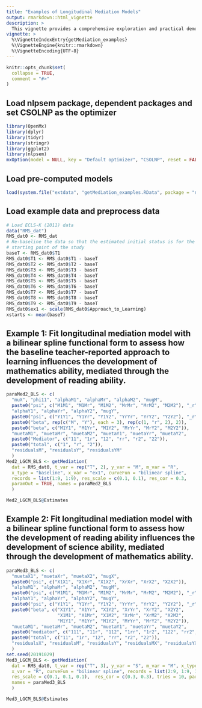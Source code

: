 ```yaml
---
title: "Examples of Longitudinal Mediation Models"
output: rmarkdown::html_vignette
description: > 
  This vignette provides a comprehensive exploration and practical demonstrations of the `getMediation() function`. This function is designed to construct longitudinal mediation models, which evaluate how a baseline or longitudinal predictor affect the outcome process, mediated by an intermediary process.
vignette: >
  %\VignetteIndexEntry{getMediation_examples}
  %\VignetteEngine{knitr::rmarkdown}
  %\VignetteEncoding{UTF-8}
---
```


```r
knitr::opts_chunk$set(
  collapse = TRUE,
  comment = "#>"
)
```

## Load nlpsem package, dependent packages and set CSOLNP as the optimizer
```r
library(OpenMx)
library(dplyr)
library(tidyr)
library(stringr)
library(ggplot2)
library(nlpsem)
mxOption(model = NULL, key = "Default optimizer", "CSOLNP", reset = FALSE)
```

## Load pre-computed models
```r
load(system.file("extdata", "getMediation_examples.RData", package = "nlpsem"))
```

## Load example data and preprocess data
```r
# Load ECLS-K (2011) data
data("RMS_dat")
RMS_dat0 <- RMS_dat
# Re-baseline the data so that the estimated initial status is for the
# starting point of the study
baseT <- RMS_dat0$T1
RMS_dat0$T1 <- RMS_dat0$T1 - baseT
RMS_dat0$T2 <- RMS_dat0$T2 - baseT
RMS_dat0$T3 <- RMS_dat0$T3 - baseT
RMS_dat0$T4 <- RMS_dat0$T4 - baseT
RMS_dat0$T5 <- RMS_dat0$T5 - baseT
RMS_dat0$T6 <- RMS_dat0$T6 - baseT
RMS_dat0$T7 <- RMS_dat0$T7 - baseT
RMS_dat0$T8 <- RMS_dat0$T8 - baseT
RMS_dat0$T9 <- RMS_dat0$T9 - baseT
RMS_dat0$ex1 <- scale(RMS_dat0$Approach_to_Learning)
xstarts <- mean(baseT)
```

## Example 1: Fit  longitudinal mediation model with a bilinear spline functional form to assess how the baseline teacher-reported approach to learning influences the development of mathematics ability, mediated through the development of reading ability.
```r
paraMed2_BLS <- c(
  "muX", "phi11", "alphaM1", "alphaMr", "alphaM2", "mugM",
  paste0("psi", c("M1M1", "M1Mr", "M1M2", "MrMr", "MrM2", "M2M2"), "_r"),
  "alphaY1", "alphaYr", "alphaY2", "mugY",
  paste0("psi", c("Y1Y1", "Y1Yr", "Y1Y2", "YrYr", "YrY2", "Y2Y2"), "_r"),
  paste0("beta", rep(c("M", "Y"), each = 3), rep(c(1, "r", 2), 2)),
  paste0("beta", c("M1Y1", "M1Yr", "M1Y2", "MrYr", "MrY2", "M2Y2")),
  "muetaM1", "muetaMr", "muetaM2", "muetaY1", "muetaYr", "muetaY2", 
  paste0("Mediator", c("11", "1r", "12", "rr", "r2", "22")),
  paste0("total", c("1", "r", "2")),
  "residualsM", "residualsY", "residualsYM"
  )
Med2_LGCM_BLS <- getMediation(
  dat = RMS_dat0, t_var = rep("T", 2), y_var = "M", m_var = "R",
  x_type = "baseline", x_var = "ex1", curveFun = "bilinear spline", 
  records = list(1:9, 1:9), res_scale = c(0.1, 0.1), res_cor = 0.3, 
  paramOut = TRUE, names = paraMed2_BLS
  )
```

```r
Med2_LGCM_BLS@Estimates
```

## Example 2: Fit  longitudinal mediation model with a bilinear spline functional form to assess how the development of reading ability influences the development of science ability, mediated through the development of mathematics ability.
```r
paraMed3_BLS <- c(
  "muetaX1", "muetaXr", "muetaX2", "mugX", 
  paste0("psi", c("X1X1", "X1Xr", "X1X2", "XrXr", "XrX2", "X2X2")),
  "alphaM1", "alphaMr", "alphaM2", "mugM", 
  paste0("psi", c("M1M1", "M1Mr", "M1M2", "MrMr", "MrM2", "M2M2"), "_r"),
  "alphaY1", "alphaYr", "alphaY2", "mugY", 
  paste0("psi", c("Y1Y1", "Y1Yr", "Y1Y2", "YrYr", "YrY2", "Y2Y2"), "_r"),
  paste0("beta", c("X1Y1", "X1Yr", "X1Y2", "XrYr", "XrY2", "X2Y2",
                   "X1M1", "X1Mr", "X1M2", "XrMr", "XrM2", "X2M2",
                   "M1Y1", "M1Yr", "M1Y2", "MrYr", "MrY2", "M2Y2")),
  "muetaM1", "muetaMr", "muetaM2", "muetaY1", "muetaYr", "muetaY2", 
  paste0("mediator", c("111", "11r", "112", "1rr", "1r2", "122", "rr2", "r22", "rrr", "222")),
  paste0("total", c("11", "1r", "12", "rr", "r2", "22")),
  "residualsX", "residualsM", "residualsY", "residualsMX", "residualsYX", "residualsYM"
  )
set.seed(20191029)
Med3_LGCM_BLS <- getMediation(
  dat = RMS_dat0, t_var = rep("T", 3), y_var = "S", m_var = "M", x_type = "longitudinal", 
  x_var = "R", curveFun = "bilinear spline", records = list(2:9, 1:9, 1:9), 
  res_scale = c(0.1, 0.1, 0.1),  res_cor = c(0.3, 0.3), tries = 10, paramOut = TRUE, 
  names = paraMed3_BLS
  )
```

```r
Med3_LGCM_BLS@Estimates
```
